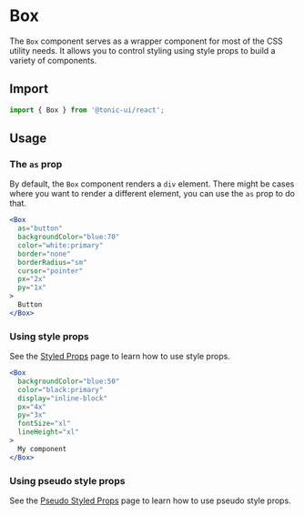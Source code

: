 
# Box

The `Box` component serves as a wrapper component for most of the CSS utility needs. It allows you to control styling using style props to build a variety of components.

<AnimatedCubeDemo />

## Import

```js
import { Box } from '@tonic-ui/react';
```

## Usage

### The `as` prop

By default, the `Box` component renders a `div` element. There might be cases where you want to render a different element, you can use the `as` prop to do that.

```jsx
<Box
  as="button"
  backgroundColor="blue:70"
  color="white:primary"
  border="none"
  borderRadius="sm"
  cursor="pointer"
  px="2x"
  py="1x"
>
  Button
</Box>
```

### Using style props

See the [Styled Props](../system/style-props) page to learn how to use style props.

```jsx
<Box
  backgroundColor="blue:50"
  color="black:primary"
  display="inline-block"
  px="4x"
  py="3x"
  fontSize="xl"
  lineHeight="xl"
>
  My component
</Box>
```

### Using pseudo style props

See the [Pseudo Styled Props](../system/pseudo-style-props) page to learn how to use pseudo style props.
